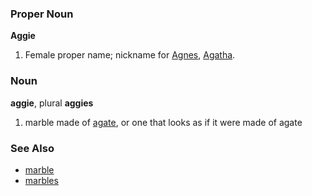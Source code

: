 ===Proper Noun===
'''Aggie'''

# Female proper name; nickname for [[Agnes]], [[Agatha]].


===Noun===
'''aggie''', plural '''aggies'''

# marble made of [[agate]], or one that looks as if it were made of agate

===See Also===
*[[marble]]
*[[marbles]]